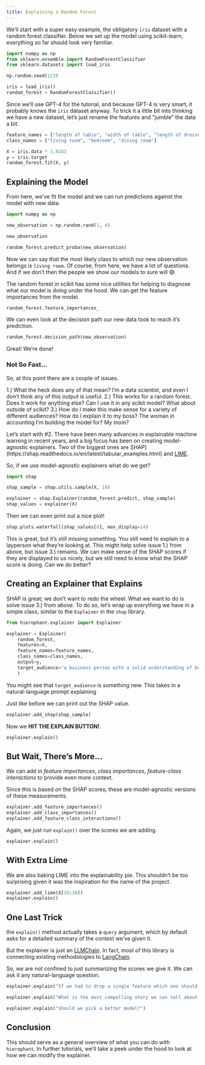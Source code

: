 ```yaml
---
title: Explaining a Random Forest
---
```


We'll start with a super easy example, the obligatory `iris` dataset with a random forest classifier. Below we set up the model using scikit-learn, everything so far should look very familiar.


```python
import numpy as np
from sklearn.ensemble import RandomForestClassifier
from sklearn.datasets import load_iris

np.random.seed(123)

iris = load_iris()
random_forest = RandomForestClassifier()
```

Since we'll use GPT-4 for the tutorial, and because GPT-4 is very smart, it probably knows the `iris` dataset anyway. To trick it a little bit into thinking we have a new dataset, let's just rename the features and "jumble" the data a bit.

```python
feature_names = ["length of table", "width of table", "length of dresser", "width of dresser"]
class_names = ["living room", "bedroom", "dining room"]

X = iris.data * 1.8182
y = iris.target
random_forest.fit(X, y)
```

## Explaining the Model

From here, we've fit the model and we can run predictions against the model with new data.

```python
import numpy as np

new_observation = np.random.rand(1, 4)

new_observation
```

```python
random_forest.predict_proba(new_observation)
```

Now we can say that the most likely class to which our new observation belongs is `living room`. Of course, from here, we have a lot of questions. And if we don't then the people we show our models to sure will 😅.

The random forest in scikit has some nice utilities for helping to diagnose what our model is doing under the hood. We can get the feature importances from the model.

```python
random_forest.feature_importances_
```

We can even look at the decision path our new data took to reach it's prediction.

```python
random_forest.decision_path(new_observation)
```

Great! We're done!

### Not So Fast...

So, at this point there are a couple of issues.

1.) What the heck does any of that mean? I'm a data scientist, and even I don't think any of this output is useful.
2.) This works for a random forest. Does it work for anything else? Can I use it in any scikit model? What about outside of scikit?
3.) How do I make this make sense for a variety of different audiences? How do I explain it to my boss? The woman in accounting I'm building the model for? My mom?

Let's start with #2. There have been many advances in explainable machine learning in recent years, and a big focus has been on creating model-agnostic explainers. Two of the biggest ones are SHAP](https://shap.readthedocs.io/en/latest/tabular_examples.html) and [LIME](https://github.com/marcotcr/lime).

So, if we use model-agnostic explainers what do we get?

```python
import shap

shap_sample = shap.utils.sample(X, 10)

explainer = shap.Explainer(random_forest.predict, shap_sample)
shap_values = explainer(X)
```

Then we can even print out a nice plot!

```python
shap.plots.waterfall(shap_values[8], max_display=14)
```

This is great, but it's still missing something. You still need to explain to a layperson what they're looking at. This might help solve issue 1.) from above, but issue 3.) remains. We can make sense of the SHAP scores if they are displayed to us nicely, but we still need to know what the SHAP score is doing. Can we do better?

## Creating an Explainer that Explains

SHAP is great; we don't want to redo the wheel. What we want to do is solve issue 3.) from above. To do so, let's wrap up everything we have in a simple class, similar to the `Explainer` in the `shap` library.

```python
from hierophant.explainer import Explainer

explainer = Explainer(
    random_forest,
    features=X,
    feature_names=feature_names,
    class_names=class_names,
    output=y,
    target_audience="a business person with a solid understanding of basic statistics"
    )
```

You might see that `target_audience` is something new. This takes in a natural-language prompt explaining 

Just like before we can print out the SHAP value.

```python
explainer.add_shap(shap_sample)
```

Now we **HIT THE EXPLAIN BUTTON!**.

```python
explainer.explain()
```


## But Wait, There's More...

We can add in *feature importances*, *class importances*, *feature-class interactions* to provide even more context.

Since this is based on the SHAP scores, these are model-agnostic versions of these measurements.

```python
explainer.add_feature_importances()
explainer.add_class_importances()
explainer.add_feature_class_interactions()
```

Again, we just run `explain()` over the scores we are adding.

```python
explainer.explain()
```

## With Extra Lime

We are also baking LIME into the explainability pie. This shouldn't be too surprising given it was the inspiration for the name of the project.

```python
explainer.add_lime(X[10:30])
explainer.explain()
```

## One Last Trick

the `explain()` method actually takes a `query` argument, which by default asks for a detailed summary of the context we've given it.

But the explainer is just an [LLMChain](https://docs.langchain.com/docs/components/chains/llm-chain). In fact, most of this library is connecting existing methodologies to [LangChain](https://docs.langchain.com/docs/).

So, we are not confined to just summarizing the scores we give it. We can ask it any natural-language question.

```python
explainer.explain("If we had to drop a single feature which one should it be and why?")
```


```python
explainer.explain("What is the most compelling story we can tell about this output?")
```


```python
explainer.explain("Should we pick a better model?")
```

## Conclusion

This should serve as a general overview of what you can do with `hierophant`. In further tutorials, we'll take a peek under the hood to look at how we can modify the explainer.
